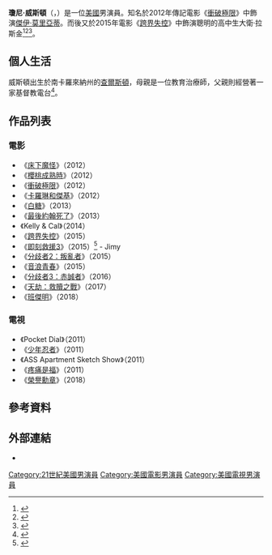 {{noteTA
|G1=Show
|G2=Movie
|G3=TV
}}
{{Infobox entertainer
| type = 男演員
| name = 瓊尼·威斯頓
| foreignname = {{lang|en|Jonny Weston}}
| image = 
| imagesize = 
| caption = 
| birthname = 
| birth_date = {{Birth date and age|1988|6|16|mf=y}}
| birth_place = {{USA}}[[南卡羅來納州|南卡羅來納州]]，[[查爾斯頓_(南卡羅來納州)|查爾斯頓]]
| occupation = 演員
| years_active = 2011年至今
}}
'''瓊尼·威斯頓'''（{{lang-en|Jonny Weston}}，{{bd|1988年|6月16日}}）是一位[[美國|美國]]男演員。知名於2012年傳記電影《[[衝破極限|衝破極限]]》中飾演[[傑伊·莫里亞蒂|傑伊·莫里亞蒂]]。而後又於2015年電影《[[跨界失控|跨界失控]]》中飾演聰明的高中生大衛·拉斯金<ref>{{Cite web |url=http://www.mtv.com/news/articles/1696251/chasing-mavericks-jonny-weston.jhtml |title=Chasing Mavericks' Star Jonny Weston Says Film Required 'Insanity' |accessdate=2015-02-06 |archive-date=2013-12-03 |archive-url=https://web.archive.org/web/20131203082013/http://www.mtv.com/news/articles/1696251/chasing-mavericks-jonny-weston.jhtml |dead-url=no }}</ref><ref>{{Cite web |url=http://www.huffingtonpost.com/greg-archer/chasing-mavericks-movie_b_2006994.html |title=Chasing Mavericks: Newcomer Jonny Weston on Bringing Surf Legend Jay Moriarity Back to Life (VIDEO) |accessdate=2015-02-06 |archive-date=2012-10-28 |archive-url=https://web.archive.org/web/20121028225409/http://www.huffingtonpost.com/greg-archer/chasing-mavericks-movie_b_2006994.html |dead-url=no }}</ref><ref>{{Cite web |url=http://www.santacruzsentinel.com/santacruz/ci_21825293/capturing-jay-apos-s-spirit |title=Chasing Mavericks star Jonny Weston captures spirit of Jay Moriarity |access-date=2015-02-06 |archive-url=https://web.archive.org/web/20140530052807/http://www.santacruzsentinel.com/santacruz/ci_21825293/capturing-jay-apos-s-spirit |archive-date=2014-05-30 |dead-url=yes }}</ref>。

==個人生活==
威斯頓出生於南卡羅來納州的[[查爾斯頓_(南卡羅來納州)|查爾斯頓]]，母親是一位教育治療師，父親則經營著一家基督教電台<ref>{{Cite web |url=http://www.mattmueller.co.uk/index.php?page_id=Interviews%20%2F%20Features&category_id=Interviews&article_id=624 |title=存档副本 |accessdate=2020-09-14 |archive-date=2017-02-10 |archive-url=https://web.archive.org/web/20170210210801/http://mattmueller.co.uk/index.php?page_id=Interviews |dead-url=no }}</ref>。

==作品列表==
===電影===
*《[[床下魔怪|床下魔怪]]》（2012）
*《[[櫻桃成熟時_(電影)|櫻桃成熟時]]》（2012）
*《[[衝破極限|衝破極限]]》（2012）
*《[[卡羅琳和傑基|卡羅琳和傑基]]》（2012）
*《[[白糖_(2013年電影)|白糖]]》（2013）
*《[[最後約翰死了|最後約翰死了]]》（2013）
*《Kelly & Cal》（2014）
*《[[跨界失控|跨界失控]]》（2015）
*《[[即刻救援3|即刻救援3]]》（2015）<ref name="Jonny">{{cite news|url=http://variety.com/2014/film/news/johnny-weston-foxs-taken3-1201150494/|title=Jonny Weston Joins Fox’s ‘Taken 3′|newspaper=Variety|date=31 March 2014|accessdate=31 March 2014|author=Kroll, Justin|archive-date=2014-04-02|archive-url=https://web.archive.org/web/20140402013238/http://variety.com/2014/film/news/johnny-weston-foxs-taken3-1201150494/|dead-url=no}}</ref> - Jimy
*《[[分歧者2：叛亂者|分歧者2：叛亂者]]》（2015）
*《[[音浪青春|音浪青春]]》（2015）
*《[[分歧者3：赤誠者|分歧者3：赤誠者]]》（2016）
*《[[天劫：救贖之戰|天劫：救贖之戰]]》（2017）
*《[[班傑明_(2019年電影)|班傑明]]》（2018）

===電視===
*《Pocket Dial》（2011）
*《[[少年忍者|少年忍者]]》（2011）
*《ASS Apartment Sketch Show》（2011）
*《[[疼痛是福|疼痛是福]]》（2011）
*《[[榮譽勳章_(電視劇)|榮譽勳章]]》（2018）

==參考資料==
{{Reflist|30em}}

==外部連結==
* {{IMDb name|4103976}}

{{DEFAULTSORT:Jonny Weston}}
[[Category:21世紀美國男演員|Category:21世紀美國男演員]]
[[Category:美國電影男演員|Category:美國電影男演員]]
[[Category:美國電視男演員|Category:美國電視男演員]]